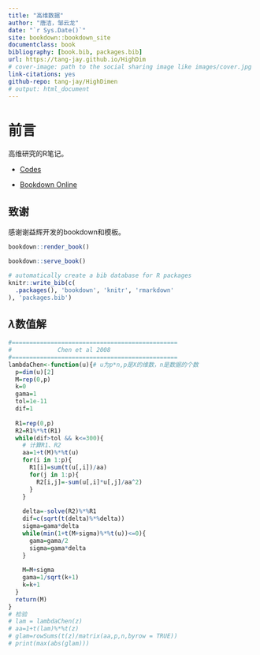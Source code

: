 ```yaml
---
title: "高维数据"
author: "唐洁，邹云龙"
date: "`r Sys.Date()`"
site: bookdown::bookdown_site
documentclass: book
bibliography: [book.bib, packages.bib]
url: https://tang-jay.github.io/HighDim
# cover-image: path to the social sharing image like images/cover.jpg
link-citations: yes
github-repo: tang-jay/HighDimen
# output: html_document
---
```


# 前言

高维研究的R笔记。

- [Codes](https://github.com/Tang-Jay/HighDimen) 

- [Bookdown Online](https://tang-jay.github.io/HighDimen)

## 致谢
感谢谢益辉开发的bookdown和模板。

```r
bookdown::render_book()
```


```r
bookdown::serve_book()
```


```r
# automatically create a bib database for R packages
knitr::write_bib(c(
  .packages(), 'bookdown', 'knitr', 'rmarkdown'
), 'packages.bib')
```


## $\lambda$数值解
```r
#===============================================
#             Chen et al 2008
#===============================================
lambdaChen<-function(u){# u为p*n,p是X的维数，n是数据的个数
  p=dim(u)[2]
  M=rep(0,p)
  k=0
  gama=1
  tol=1e-11
  dif=1
 
  R1=rep(0,p)
  R2=R1%*%t(R1)
  while(dif>tol && k<=300){
    # 计算R1、R2
    aa=1+t(M)%*%t(u)
    for(i in 1:p){
      R1[i]=sum(t(u[,i])/aa)
      for(j in 1:p){
        R2[i,j]=-sum(u[,i]*u[,j]/aa^2)
      }
    }
    
    delta=-solve(R2)%*%R1
    dif=c(sqrt(t(delta)%*%delta))
    sigma=gama*delta
    while(min(1+t(M+sigma)%*%t(u))<=0){
      gama=gama/2
      sigma=gama*delta
    }
    
    M=M+sigma
    gama=1/sqrt(k+1)
    k=k+1
  }
  return(M)
} 
# 检验
# lam = lambdaChen(z)
# aa=1+t(lam)%*%t(z)
# glam=rowSums(t(z)/matrix(aa,p,n,byrow = TRUE))
# print(max(abs(glam)))
```

